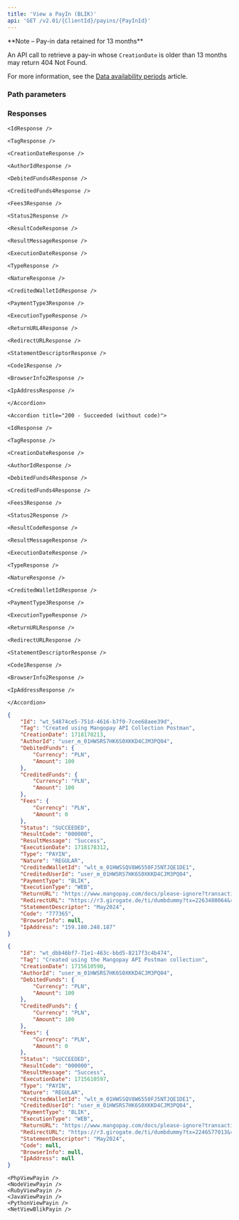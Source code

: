 ```yaml
---
title: 'View a PayIn (BLIK)'  
api: 'GET /v2.01/{ClientId}/payins/{PayInId}'  
---
```




<Note>
**Note – Pay-in data retained for 13 months**

An API call to retrieve a pay-in whose `CreationDate` is older than 13 months may return 404 Not Found.

For more information, see the <a href="/api-reference/overview/data-availability-periods">Data availability periods</a> article.
</Note>


### Path parameters  

<PayInId />  

### Responses  

<AccordionGroup>
    <Accordion title="200 - Succeeded (with code)">  

    <IdResponse />  

    <TagResponse />  

    <CreationDateResponse />  

    <AuthorIdResponse />  

    <DebitedFunds4Response />  

    <CreditedFunds4Response />  

    <Fees3Response />  

    <Status2Response />  

    <ResultCodeResponse />  

    <ResultMessageResponse />  

    <ExecutionDateResponse />  

    <TypeResponse />  

    <NatureResponse />  

    <CreditedWalletIdResponse />  

    <PaymentType3Response />  

    <ExecutionTypeResponse />  

    <ReturnURL4Response />  

    <RedirectURLResponse />  

    <StatementDescriptorResponse />

    <Code1Response />

    <BrowserInfo2Response />

    <IpAddressResponse />

    </Accordion>

    <Accordion title="200 - Succeeded (without code)">  

    <IdResponse />  

    <TagResponse />  

    <CreationDateResponse />  

    <AuthorIdResponse />  

    <DebitedFunds4Response />  

    <CreditedFunds4Response />  

    <Fees3Response />  

    <Status2Response />  

    <ResultCodeResponse />  

    <ResultMessageResponse />  

    <ExecutionDateResponse />  

    <TypeResponse />  

    <NatureResponse />  

    <CreditedWalletIdResponse />  

    <PaymentType3Response />  

    <ExecutionTypeResponse />  

    <ReturnURLResponse />  

    <RedirectURLResponse />  

    <StatementDescriptorResponse />

    <Code1Response />

    <BrowserInfo2Response />

    <IpAddressResponse />

    </Accordion>

</AccordionGroup>  

<ResponseExample>  

```json 200 - Succeeded  (with code)
{
    "Id": "wt_54874ce5-751d-4616-b7f0-7cee68aee39d",
    "Tag": "Created using Mangopay API Collection Postman",
    "CreationDate": 1718178213,
    "AuthorId": "user_m_01HWSRS7HK6S0XKKD4CJM3PQ04",
    "DebitedFunds": {
        "Currency": "PLN",
        "Amount": 100
    },
    "CreditedFunds": {
        "Currency": "PLN",
        "Amount": 100
    },
    "Fees": {
        "Currency": "PLN",
        "Amount": 0
    },
    "Status": "SUCCEEDED",
    "ResultCode": "000000",
    "ResultMessage": "Success",
    "ExecutionDate": 1718178312,
    "Type": "PAYIN",
    "Nature": "REGULAR",
    "CreditedWalletId": "wlt_m_01HWSSQV8W6550FJ5NTJQE1DE1",
    "CreditedUserId": "user_m_01HWSRS7HK6S0XKKD4CJM3PQ04",
    "PaymentType": "BLIK",
    "ExecutionType": "WEB",
    "ReturnURL": "https://www.mangopay.com/docs/please-ignore?transactionId=wt_54874ce5-751d-4616-b7f0-7cee68aee39d",
    "RedirectURL": "https://r3.girogate.de/ti/dumbdummy?tx=2263480064&rs=It3FPwW1ezPJlRIb84DFwDj2S7pk8n80&cs=2b704ceaa038b2519137369f883d4b560e63cf490adcc8e2426ae45524c965e9",
    "StatementDescriptor": "May2024",
    "Code": "777365",
    "BrowserInfo": null,
    "IpAddress": "159.180.248.187"
}
 ```  

```json 200 - Succeeded (without code)
{
    "Id": "wt_dbb46bf7-71e1-463c-bbd5-8217f3c4b474",
    "Tag": "Created using the Mangopay API Postman collection",
    "CreationDate": 1715610590,
    "AuthorId": "user_m_01HWSRS7HK6S0XKKD4CJM3PQ04",
    "DebitedFunds": {
        "Currency": "PLN",
        "Amount": 100
    },
    "CreditedFunds": {
        "Currency": "PLN",
        "Amount": 100
    },
    "Fees": {
        "Currency": "PLN",
        "Amount": 0
    },
    "Status": "SUCCEEDED",
    "ResultCode": "000000",
    "ResultMessage": "Success",
    "ExecutionDate": 1715610597,
    "Type": "PAYIN",
    "Nature": "REGULAR",
    "CreditedWalletId": "wlt_m_01HWSSQV8W6550FJ5NTJQE1DE1",
    "CreditedUserId": "user_m_01HWSRS7HK6S0XKKD4CJM3PQ04",
    "PaymentType": "BLIK",
    "ExecutionType": "WEB",
    "ReturnURL": "https://www.mangopay.com/docs/please-ignore?transactionId=wt_dbb46bf7-71e1-463c-bbd5-8217f3c4b474",
    "RedirectURL": "https://r3.girogate.de/ti/dumbdummy?tx=2246577013&rs=D4a2bjG5roOlXDEvsBOdb2NoCNtPxxKZ&cs=f3452531239c64143ec6a9ccd382553ec71a987cdcdc16a4f2046bc5e3b8d373",
    "StatementDescriptor": "May2024",
    "Code": null,
    "BrowserInfo": null,
    "IpAddress": null
}
```
</ResponseExample>  

<RequestExample>  
  
    <PhpViewPayin />
    <NodeViewPayin />
    <RubyViewPayin />
    <JavaViewPayin />
    <PythonViewPayin />
    <NetViewBlikPayin />

</RequestExample>